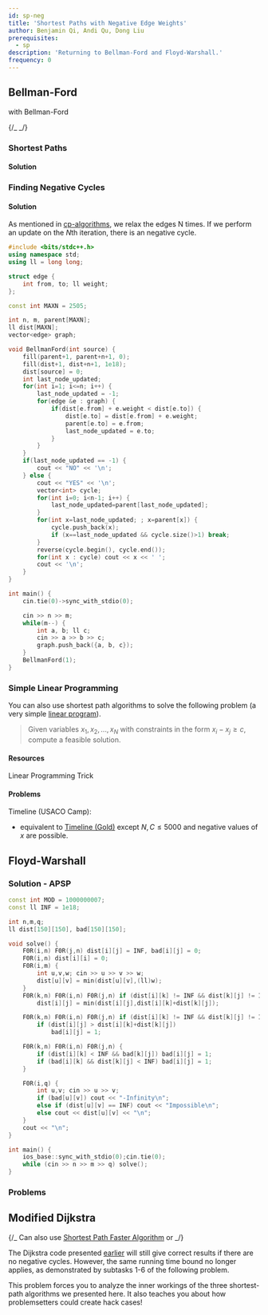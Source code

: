 ```yaml
---
id: sp-neg
title: 'Shortest Paths with Negative Edge Weights'
author: Benjamin Qi, Andi Qu, Dong Liu
prerequisites:
  - sp
description: 'Returning to Bellman-Ford and Floyd-Warshall.'
frequency: 0
---
```


## Bellman-Ford

<Resources>
	<Resource
		source="cp-algo"
		title="Bellman-Ford"
		url="graph/bellman_ford.html"
		starred
	></Resource>
	<Resource
		source="cp-algo"
		title="Finding Negative Cycle"
		url="graph/finding-negative-cycle-in-graph.html"
		starred
	>
		with Bellman-Ford
	</Resource>
	<Resource
		source="CP2"
		title="4.4.4 - SSSP with Negative Weight Cycle"
	></Resource>
</Resources>

{/_ <Resource
		source="TC"
		title="Intro to Graphs Section 3"
		url="introduction-to-graphs-and-their-data-structures-section-3/"
	></Resource> _/}

### Shortest Paths

<FocusProblem problem="bellSam" />

#### Solution

<IncompleteSection />

### Finding Negative Cycles

<FocusProblem problem="bellSam2" />

#### Solution

As mentioned in
[cp-algorithms](https://cp-algorithms.com/graph/finding-negative-cycle-in-graph.html),
we relax the edges N times. If we perform an update on the $N$th iteration,
there is an negative cycle.

<LanguageSection>

<CPPSection>

```cpp
#include <bits/stdc++.h>
using namespace std;
using ll = long long;

struct edge {
	int from, to; ll weight;
};

const int MAXN = 2505;

int n, m, parent[MAXN];
ll dist[MAXN];
vector<edge> graph;

void BellmanFord(int source) {
	fill(parent+1, parent+n+1, 0);
	fill(dist+1, dist+n+1, 1e18);
	dist[source] = 0;
	int last_node_updated;
	for(int i=1; i<=n; i++) {
		last_node_updated = -1;
		for(edge &e : graph) {
			if(dist[e.from] + e.weight < dist[e.to]) {
				dist[e.to] = dist[e.from] + e.weight;
				parent[e.to] = e.from;
				last_node_updated = e.to;
			}
		}
	}
	if(last_node_updated == -1) {
		cout << "NO" << '\n';
	} else {
		cout << "YES" << '\n';
		vector<int> cycle;
		for(int i=0; i<n-1; i++) {
			last_node_updated=parent[last_node_updated];
		}
		for(int x=last_node_updated; ; x=parent[x]) {
			cycle.push_back(x);
			if (x==last_node_updated && cycle.size()>1) break;
		}
		reverse(cycle.begin(), cycle.end());
		for(int x : cycle) cout << x << ' ';
		cout << '\n';
	}
}

int main() {
	cin.tie(0)->sync_with_stdio(0);

	cin >> n >> m;
	while(m--) {
		int a, b; ll c;
		cin >> a >> b >> c;
		graph.push_back({a, b, c});
	}
	BellmanFord(1);
}
```

</CPPSection>

</LanguageSection>

### Simple Linear Programming

You can also use shortest path algorithms to solve the following problem (a very
simple [linear program](https://en.wikipedia.org/wiki/Linear_programming)).

> Given variables $x_1,x_2,\ldots,x_N$ with constraints in the form
> $x_i-x_j\ge c$, compute a feasible solution.

#### Resources

<Resources>
	<Resource
		source="MIT"
		title="Slides from Intro to Algorithms"
		url="https://www.cs.rit.edu/~spr/COURSES/ALG/MIT/lec18.pdf"
	>
		Linear Programming Trick
	</Resource>
</Resources>

#### Problems

Timeline (USACO Camp):

- equivalent to
  [Timeline (Gold)](http://www.usaco.org/index.php?page=viewproblem2&cpid=1017)
  except $N,C\le 5000$ and negative values of $x$ are possible.

<Problems problems="linear" />

## Floyd-Warshall

<FocusProblem problem="floydSam" />

### Solution - APSP

<LanguageSection>

<CPPSection>

```cpp
const int MOD = 1000000007;
const ll INF = 1e18;

int n,m,q;
ll dist[150][150], bad[150][150];

void solve() {
	F0R(i,n) F0R(j,n) dist[i][j] = INF, bad[i][j] = 0;
	F0R(i,n) dist[i][i] = 0;
	F0R(i,m) {
		int u,v,w; cin >> u >> v >> w;
		dist[u][v] = min(dist[u][v],(ll)w);
	}
	F0R(k,n) F0R(i,n) F0R(j,n) if (dist[i][k] != INF && dist[k][j] != INF)
		dist[i][j] = min(dist[i][j],dist[i][k]+dist[k][j]);

	F0R(k,n) F0R(i,n) F0R(j,n) if (dist[i][k] != INF && dist[k][j] != INF)
		if (dist[i][j] > dist[i][k]+dist[k][j])
			bad[i][j] = 1;

	F0R(k,n) F0R(i,n) F0R(j,n) {
		if (dist[i][k] < INF && bad[k][j]) bad[i][j] = 1;
		if (bad[i][k] && dist[k][j] < INF) bad[i][j] = 1;
	}

	F0R(i,q) {
		int u,v; cin >> u >> v;
		if (bad[u][v]) cout << "-Infinity\n";
		else if (dist[u][v] == INF) cout << "Impossible\n";
		else cout << dist[u][v] << "\n";
	}
	cout << "\n";
}

int main() {
	ios_base::sync_with_stdio(0);cin.tie(0);
	while (cin >> n >> m >> q) solve();
}
```

</CPPSection>

</LanguageSection>

### Problems

<Problems problems="floydProbs" />

## Modified Dijkstra

{/_ Can also use
[Shortest Path Faster Algorithm](https://en.wikipedia.org/wiki/Shortest_Path_Faster_Algorithm)
or _/}

The Dijkstra code presented [earlier](/gold/sp#mathcalomlog-n-implementation)
will still give correct results if there are no negative cycles. However, the
same running time bound no longer applies, as demonstrated by subtasks 1-6 of
the following problem.

<Problems problems="dijk" />

This problem forces you to analyze the inner workings of the three shortest-path
algorithms we presented here. It also teaches you about how problemsetters could
create hack cases!
